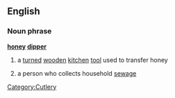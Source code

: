 ==English==

===Noun phrase===
{{rfc-xphrase|Noun phrase}}
'''[[honey]] [[dipper]]'''

# a [[turned]] [[wooden]] [[kitchen]] [[tool]] used to transfer honey
# {{context|mostly|US|dated}} a person who collects household [[sewage]]

[[Category:Cutlery]]